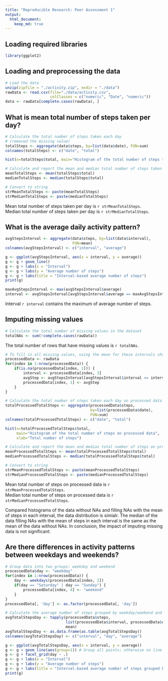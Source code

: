 ```yaml
---
title: "Reproducible Research: Peer Assessment 1"
output: 
  html_document:
    keep_md: true
---
```


## Loading required libraries
```r
library(ggplot2)
```

## Loading and preprocessing the data
```r
# Load the data
unzip(zipfile = "./activity.zip", exdir = "./data")
rawData <- read.csv(file="./data/activity.csv",
                    colClasses = c("numeric", "Date", "numeric"))
data <- rawData[complete.cases(rawData), ]
```

## What is mean total number of steps taken per day?
```r
# Calculate the total number of steps taken each day
# (removed the missing value) 
totalSteps <- aggregate(data$steps, by=list(data$date), FUN=sum)
colnames(totalSteps) <- c("date", "total")

hist(x=totalSteps$total, main="Histogram of the total number of steps taken each day", xlab="Total number of steps")
```

```r
# Calculate and report the mean and median total number of steps taken per day
meanTotalSteps <- mean(totalSteps$total)
medianTotalSteps <- median(totalSteps$total)

# Convert to string
strMeanTotalSteps <- paste(meanTotalSteps)
strMedianTotalSteps <- paste(medianTotalSteps)
```

Mean total number of steps taken per day is `r strMeanTotalSteps`.  
Median total number of steps taken per day is `r strMedianTotalSteps`.  

## What is the average daily activity pattern?
```r
avgStepsInterval <- aggregate(data$steps, by=list(data$interval), 
                              FUN=mean)
colnames(avgStepsInterval) <- c("interval", "average")

g <- ggplot(avgStepsInterval, aes(x = interval, y = average)) 
g <- g + geom_line()
g <- g + labs(x = "Interval")
g <- g + labs(y = "Average number of steps")
g <- g + labs(title = "Interval-based average number of steps")
print(g)
```

```r
maxAvgStepsInterval <- max(avgStepsInterval$average)
interval <- avgStepsInterval[avgStepsInterval$average == maxAvgStepsInterval, 1]
```

Interval `r interval` contains the maximum of average number of steps.  

## Imputing missing values
```r
# Calculate the total number of missing values in the dataset
totalNAs <- sum(!complete.cases(rawData))
```

The total number of rows that have missing values is `r totalNAs`.  

```r
# To fill in all missing values, using the mean for these intervals should help reduce bias and can represent the whole population.
processedData <- rawData
for(index in 1:nrow(processedData)) {
    if(is.na(processedData[index, 1])) {
        interval <- processedData[index, 3]
        avgStep <- avgStepsInterval[avgStepsInterval$interval == interval, 2]
        processedData[index, 1] <- avgStep
    }
}

# Calculate the total number of steps taken each day on processed data
totalProcessedTotalSteps <- aggregate(processedData$steps, 
                                      by=list(processedData$date), 
                                      FUN=sum)
colnames(totalProcessedTotalSteps) <- c("date", "total")

hist(x=totalProcessedTotalSteps$total, 
     main="Histogram of the total number of steps on processed data", 
     xlab="Total number of steps")
```

```r
# Calculate and report the mean and median total number of steps on processed data
meanProcessedTotalSteps <- mean(totalProcessedTotalSteps$total)
medianProcessedTotalSteps <- median(totalProcessedTotalSteps$total)

# Convert to string
strMeanProcessedTotalSteps <- paste(meanProcessedTotalSteps)
strMedianProcessedTotalSteps <- paste(medianProcessedTotalSteps)
```

Mean total number of steps on processed data is `r strMeanProcessedTotalSteps`.  
Median total number of steps on processed data is `r strMedianProcessedTotalSteps`.  

Compared histograms of the data without NAs and filling NAs with the mean of steps in each interval, the data distribution is simialr. The median of the data filling NAs with the mean of steps in each interval is the same as the mean of the data without NAs. In conclusion, the impact of imputing missing data is not significant.

## Are there differences in activity patterns between weekdays and weekends?
```r
# Group data into two groups: weekday and weekend
processedData$day <- "weekday"
for(index in 1:nrow(processedData)) {
    day <- weekdays(processedData[index, 2])
    if(day == "Saturday" | day == "Sunday") {
        processedData[index, 4] <- "weekend"
    }
}
processedData[, 'day'] <- as.factor(processedData[, 'day'])

# Calculate the average number of steps grouped by weekday/weekend and 5-minute intervals.
avgTotalStepsDay <- tapply(processedData$steps, 
                           list(processedData$interval, processedData$day), 
                           mean)
avgTotalStepsDay <- as.data.frame(as.table(avgTotalStepsDay))
colnames(avgTotalStepsDay) <- c("interval", "day", "average")

g <- ggplot(avgTotalStepsDay, aes(x = interval, y = average))
g <- g + geom_line(aes(group=1)) # Group all points; otherwise no line will show
g <- g + facet_grid(day ~ .)
g <- g + labs(x = "Interval")
g <- g + labs(y = "Average number of steps")
g <- g + labs(title = "Interval-based average number of steps grouped by day")
print(g)
```
